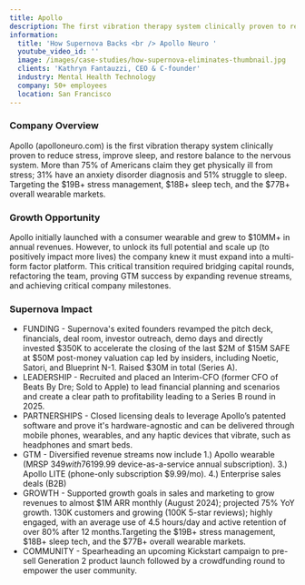 ```yaml
---
title: Apollo
description: The first vibration therapy system clinically proven to reduce stress
information:
  title: 'How Supernova Backs <br /> Apollo Neuro '
  youtube_video_id: ''
  image: /images/case-studies/how-supernova-eliminates-thumbnail.jpg
  clients: 'Kathryn Fantauzzi, CEO & C-founder'
  industry: Mental Health Technology
  company: 50+ employees
  location: San Francisco
---
```


### Company Overview

Apollo (apolloneuro.com) is the first vibration therapy system clinically proven to reduce stress, improve sleep, and restore balance to the nervous system. More than 75% of Americans claim they get physically ill from stress; 31% have an anxiety disorder diagnosis and 51% struggle to sleep. Targeting the $19B+ stress management, $18B+ sleep tech, and the $77B+ overall wearable markets.

### Growth Opportunity

Apollo initially launched with a consumer wearable and grew to $10MM+ in annual revenues. However, to unlock its full potential and scale up (to positively impact more lives) the company knew it must expand into a multi-form factor platform. This critical transition required bridging capital rounds, refactoring the team, proving GTM success by expanding revenue streams, and achieving critical company milestones.

### Supernova Impact

* FUNDING - Supernova's exited founders revamped the pitch deck, financials, deal room, investor outreach, demo days and directly invested $350K to accelerate the closing of the last $2M of $15M SAFE at $50M post-money valuation cap led by insiders, including Noetic, Satori, and Blueprint N-1. Raised $30M in total (Series A).
* LEADERSHIP - Recruited and placed an Interim-CFO (former CFO of Beats By Dre; Sold to Apple) to lead financial planning and scenarios and create a clear path to profitability leading to a Series B round in 2025.
* PARTNERSHIPS - Closed licensing deals to leverage Apollo’s patented software and prove it's hardware-agnostic and can be delivered through mobile phones, wearables, and any haptic devices that vibrate, such as headphones and smart beds.
* GTM - Diversified revenue streams now include 1.) Apollo wearable (MRSP $349 with 76% gross margin) and 2.) AI Vibes ($199.99 device-as-a-service annual subscription). 3.) Apollo LITE (phone-only subscription $9.99/mo). 4.) Enterprise sales deals (B2B)
* GROWTH - Supported growth goals in sales and marketing to grow revenues to almost $1M ARR monthly (August 2024); projected 75% YoY growth. 130K customers and growing (100K 5-star reviews); highly engaged, with an average use of 4.5 hours/day and active retention of over 80% after 12 months.Targeting the $19B+ stress management, $18B+ sleep tech, and the $77B+ overall wearable markets.
* COMMUNITY - Spearheading an upcoming Kickstart campaign to pre-sell Generation 2 product launch followed by a crowdfunding round to empower the user community.

<BlockQuote customerImage="/images/Kathryn.avif" customerName="Kathryn Fantauzzi" customerRole="CEO/Co-founder of Apollo Neuro" content="Scaling a company is hard AF. Supernova is a game-changer!" />
